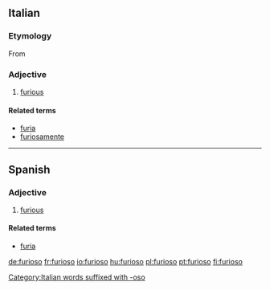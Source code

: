 ==Italian==
===Etymology===
From {{etyl|la|it}} {{term|furiosus|lang=la}}

===Adjective===
{{it-adj|furios}}

# [[furious]]

====Related terms====
*[[furia]]
*[[furiosamente]]

[[Category:Italian words suffixed with -oso]]

----

==Spanish==

===Adjective===
{{es-adj|f=furiosa}}

# [[furious]]

====Related terms====
*[[furia]]

[[de:furioso]]
[[fr:furioso]]
[[io:furioso]]
[[hu:furioso]]
[[pl:furioso]]
[[pt:furioso]]
[[fi:furioso]]